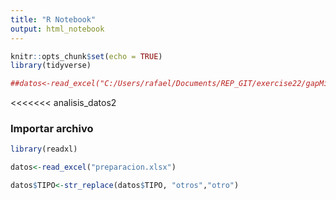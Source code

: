 ```yaml
---
title: "R Notebook"
output: html_notebook
--- 
```


```r
knitr::opts_chunk$set(echo = TRUE)
library(tidyverse)

##datos<-read_excel("C:/Users/rafael/Documents/REP_GIT/exercise22/gapMinderPractice/preparacion.xlsx")

```
<<<<<<< analisis_datos2

### Importar archivo

```r
library(readxl)

datos<-read_excel("preparacion.xlsx")

```




```r
datos$TIPO<-str_replace(datos$TIPO, "otros","otro")
```
